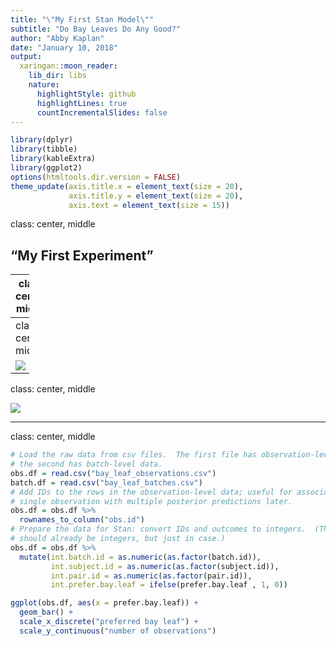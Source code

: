 ```yaml
---
title: "\"My First Stan Model\""
subtitle: "Do Bay Leaves Do Any Good?"
author: "Abby Kaplan"
date: "January 10, 2018"
output:
  xaringan::moon_reader:
    lib_dir: libs
    nature:
      highlightStyle: github
      highlightLines: true
      countIncrementalSlides: false
---
```


```r
library(dplyr)
library(tibble)
library(kableExtra)
library(ggplot2)
options(htmltools.dir.version = FALSE)
theme_update(axis.title.x = element_text(size = 20),
             axis.title.y = element_text(size = 20),
             axis.text = element_text(size = 15))
```

class: center, middle

## "My First Experiment"

---
class: center, middle

## "My First ~~Experiment~~ Stan Model"

---
class: center, middle

![](bay_leaves.jpg)

---
class: center, middle

![](experiment_setup_small.png)

---
class: center, middle

```r
# Load the raw data from csv files.  The first file has observation-level data;
# the second has batch-level data.
obs.df = read.csv("bay_leaf_observations.csv")
batch.df = read.csv("bay_leaf_batches.csv")
# Add IDs to the rows in the observation-level data; useful for associating a
# single observation with multiple posterior predictions later.
obs.df = obs.df %>%
  rownames_to_column("obs.id")
# Prepare the data for Stan: convert IDs and outcomes to integers.  (They
# should already be integers, but just in case.)
obs.df = obs.df %>%
  mutate(int.batch.id = as.numeric(as.factor(batch.id)),
         int.subject.id = as.numeric(as.factor(subject.id)),
         int.pair.id = as.numeric(as.factor(pair.id)),
         int.prefer.bay.leaf = ifelse(prefer.bay.leaf , 1, 0))
```

```r
ggplot(obs.df, aes(x = prefer.bay.leaf)) +
  geom_bar() +
  scale_x_discrete("preferred bay leaf") +
  scale_y_continuous("number of observations")
```




